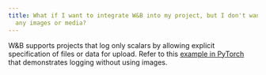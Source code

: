```yaml
---
title: What if I want to integrate W&B into my project, but I don't want to upload
  any images or media?
---
```


W&B supports projects that log only scalars by allowing explicit specification of files or data for upload. Refer to this [example in PyTorch](https://wandb.me/pytorch-colab) that demonstrates logging without using images.
